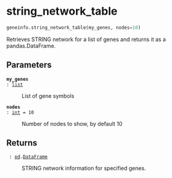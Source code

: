 # string_network_table { #geneinfo.string_network_table }

```python
geneinfo.string_network_table(my_genes, nodes=10)
```

Retrieves STRING network for a list of genes and returns it as a pandas.DataFrame.

## Parameters {.doc-section .doc-section-parameters}

<code>[**my_genes**]{.parameter-name} [:]{.parameter-annotation-sep} [[list](`list`)]{.parameter-annotation}</code>

:   List of gene symbols

<code>[**nodes**]{.parameter-name} [:]{.parameter-annotation-sep} [[int](`int`)]{.parameter-annotation} [ = ]{.parameter-default-sep} [10]{.parameter-default}</code>

:   Number of nodes to show, by default 10

## Returns {.doc-section .doc-section-returns}

<code>[]{.parameter-name} [:]{.parameter-annotation-sep} [[pd](`pandas`).[DataFrame](`pandas.DataFrame`)]{.parameter-annotation}</code>

:   STRING network information for specified genes.